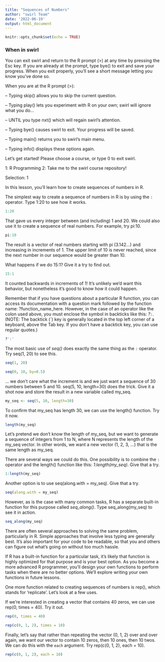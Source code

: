 ```yaml
---
title: "Sequences of Numbers"
author: "swirl Team"
date: '2022-06-19'
output: html_document
---
```


```r
knitr::opts_chunk$set(echo = TRUE)
```

### When in swirl

You can exit swirl and return to the R prompt (>) at any time by pressing the Esc key.
If you are already at the prompt, type bye() to exit and save your progress. When you
exit properly, you'll see a short message letting you know you've done so.

When you are at the R prompt (>):

-- Typing skip() allows you to skip the current question.

-- Typing play() lets you experiment with R on your own; swirl will ignore what you do...

-- UNTIL you type nxt() which will regain swirl's attention.

-- Typing bye() causes swirl to exit. Your progress will be saved.

-- Typing main() returns you to swirl's main menu.

-- Typing info() displays these options again.

Let's get started!
Please choose a course, or type 0 to exit swirl.

1: R Programming
2: Take me to the swirl course repository!

Selection: 1

In this lesson, you'll learn how to create sequences of numbers in R.

The simplest way to create a sequence of numbers in R is by using the `:` 
operator. Type 1:20 to see how it works.

```r
1:20
```
That gave us every integer between (and including) 1 and 20. We could also use it to
create a sequence of real numbers. For example, try pi:10.

```r
pi:10
``` 
The result is a vector of real numbers starting with pi (3.142...) and increasing in
increments of 1. The upper limit of 10 is never reached, since the next number in our
sequence would be greater than 10.

What happens if we do 15:1? Give it a try to find out.

```r
15:1
``` 

It counted backwards in increments of 1! It's unlikely we'd want this behavior, but
nonetheless it's good to know how it could happen.

Remember that if you have questions about a particular R function, you can access its
documentation with a question mark followed by the function name: ?function_name_here.
However, in the case of an operator like the colon used above, you must enclose the
symbol in backticks like this: *?`:`*. (NOTE: The backtick (`) key is generally located in
the top left corner of a keyboard, above the Tab key. If you don't have a backtick key,
you can use regular quotes.)

```r
?':'
```

The most basic use of *seq()* does exactly the same thing as the *`:`* operator. Try seq(1,
20) to see this.


```r
seq(1, 20)
```

```r
seq(0, 10, by=0.5)
```
... we don't care what the increment is and we just want a sequence of 30 numbers
between 5 and 10. seq(5, 10, length=30) does the trick. Give it a shot now and store the
result in a new variable called my_seq.

```r
my_seq <- seq(5, 10, length=30)
```

 To confirm that my_seq has length 30, we can use the length() function. Try it now.

```r
length(my_seq)
```
Let's pretend we don't know the length of my_seq, but we want to generate a sequence of
integers from 1 to N, where N represents the length of the my_seq vector. In other
words, we want a new vector (1, 2, 3, ...) that is the same length as my_seq.
                         
There are several ways we could do this. One possibility is to combine the `:` operator
and the length() function like this: *1:length(my_seq)*. Give that a try.

```r
1:length(my_seq)
```

Another option is to use seq(along.with = my_seq). Give that a try.

```r
seq(along.with = my_seq)
```
However, as is the case with many common tasks, R has a separate built-in function for
this purpose called *seq_along()*. Type seq_along(my_seq) to see it in action.
```r
seq_along(my_seq)

```
There are often several approaches to solving the same problem, particularly in R.
Simple approaches that involve less typing are generally best. It's also important for
your code to be readable, so that you and others can figure out what's going on without
too much hassle.

If R has a built-in function for a particular task, it's likely that function is highly
optimized for that purpose and is your best option. As you become a more advanced R
programmer, you'll design your own functions to perform tasks when there are no better
options. We'll explore writing your own functions in future lessons.

One more function related to creating sequences of numbers is rep(), which stands for
'replicate'. Let's look at a few uses.

If we're interested in creating a vector that contains 40 zeros, we can use rep(0, times
= 40). Try it out.

```r
rep(0, times = 40)
```

```r
rep(c(0, 1, 2), times = 10)
```
Finally, let's say that rather than repeating the vector (0, 1, 2) over and over again,
we want our vector to contain 10 zeros, then 10 ones, then 10 twos. We can do this with
the `each` argument. Try rep(c(0, 1, 2), each = 10).

```r
rep(c(0, 1, 2), each = 10)
```
